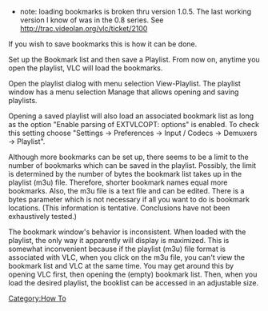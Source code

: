 {{howto|save bookmarks}}

* note: loading bookmarks is broken thru version 1.0.5. The last working version I know of was in the 0.8 series. See http://trac.videolan.org/vlc/ticket/2100{{Check}}

If you wish to save bookmarks this is how it can be done.

Set up the Bookmark list and then save a Playlist. From now on, anytime you open the playlist, VLC will load the bookmarks.

Open the playlist dialog with menu selection View-Playlist. The playlist window has a menu selection Manage that allows opening and saving playlists.

Opening a saved playlist will also load an associated bookmark list as long as the option "Enable parsing of EXTVLCOPT: options" is enabled. To check this setting choose "Settings -> Preferences -> Input / Codecs -> Demuxers -> Playlist".

Although more bookmarks can be set up, there seems to be a limit to the number of bookmarks which can be saved in the playlist. Possibly, the limit is determined by the number of bytes the bookmark list takes up in the playlist (m3u) file. Therefore, shorter bookmark names equal more bookmarks. Also, the m3u file is a text file and can be edited. There is a bytes parameter which is not necessary if all you want to do is bookmark locations. (This information is tentative. Conclusions have not been exhaustively tested.)

The bookmark window's behavior is inconsistent. When loaded with the playlist, the only way it apparently will display is maximized. This is somewhat inconvenient because if the playlist (m3u) file format is associated with VLC, when you click on the m3u file, you can't view the bookmark list and VLC at the same time. You may get around this by opening VLC first, then opening the (empty) bookmark list. Then, when you load the desired playlist, the booklist can be accessed in an adjustable size.

[[Category:How To]]